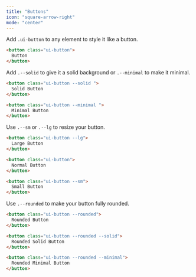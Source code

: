```yaml
---
title: "Buttons"
icon: "square-arrow-right"
mode: "center"
---
```


Add `.ui-button` to any element to style it like a button.

```html
<button class="ui-button">
  Button
</button>
```

Add `.--solid` to give it a solid background or `.--minimal` to make it minimal.

```html
<button class="ui-button --solid ">
  Solid Button
</button>

<button class="ui-button --minimal ">
  Minimal Button
</button>
```

Use `.--sm` or `.--lg` to resize your button.

```html
<button class="ui-button --lg">
  Large Button
</button>

<button class="ui-button">
  Normal Button
</button>

<button class="ui-button --sm">
  Small Button
</button>
```


Use `.--rounded` to make your button fully rounded.

```html
<button class="ui-button --rounded">
  Rounded Button
</button>

<button class="ui-button --rounded --solid">
  Rounded Solid Button
</button>

<button class="ui-button --rounded --minimal">
  Rounded Minimal Button
</button>
```